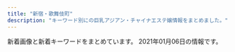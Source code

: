 ```yaml
---
title: "新宿・歌舞伎町"
description: "キーワード別にの巨乳アジアン・チャイナエステ嬢情報をまとめました。"
---
```


新着画像と新着キーワードをまとめています。
2021年01月06日の情報です。

<DmmAffiliateIns />
<KeywordTable
  shops={
    [
    {
        "url": "http://yurali.oks.bz/",
        "keywords": {
            "85": 14,
            "86": 14,
            "E": 14,
            "87": 14,
            "D": 28
        },
        "station": "JR\u65b0\u5bbf\u99c5\u897f\u53e3",
        "name": "\u6c17\u697d",
        "img_links": [
            "http://yurali.oks.bz/images/top.jpg",
            "http://yurali.oks.bz/photos/sites/48/2020/09/2020090809340917.jpg",
            "http://yurali.oks.bz/images/room1.jpg",
            "http://yurali.oks.bz/photos/sites/48/2020/09/2020090809341126.jpg",
            "http://yurali.oks.bz/photos/sites/48/2020/09/2020090809341490.jpg",
            "http://yurali.oks.bz/photos/sites/48/2020/09/202009080934129.jpg",
            "http://yurali.oks.bz/images/s_new.png",
            "http://yurali.oks.bz/images/mobile.jpg",
            "http://yurali.oks.bz/photos/sites/48/2020/09/2020090809341067.jpg",
            "http://yurali.oks.bz/images/line.jpg",
            "http://yurali.oks.bz/images/kanban.jpg",
            "http://yurali.oks.bz/images/room2.jpg",
            "http://yurali.oks.bz/images/acc1.jpg",
            "http://yurali.oks.bz/images/right.jpg",
            "http://yurali.oks.bz/images/acc3.jpg",
            "http://yurali.oks.bz/images/room3.jpg",
            "http://yurali.oks.bz/photos/sites/48/2020/06/2020063002493351.jpg",
            "http://yurali.oks.bz/images/s4.jpg",
            "http://yurali.oks.bz/images/s1.jpg",
            "http://yurali.oks.bz/images/content.jpg",
            "http://yurali.oks.bz/images/s3.jpg",
            "http://yurali.oks.bz/images/room4.jpg",
            "http://yurali.oks.bz/images/s2.jpg",
            "http://yurali.oks.bz/images/acc2.jpg",
            "http://yurali.oks.bz/images/acc4.jpg"
        ]
    },
    {
        "img_links": [
            "http://in-esthe.com/relair/img/re.png",
            "http://in-esthe.com/relair/img/english-t6.png",
            "http://in-esthe.com/relair/img/p-0.jpg",
            "http://in-esthe.com/relair/img/kanban4.jpg",
            "http://in-esthe.com/relair/img/card-english.png",
            "http://in-esthe.com/relair/img/s-1.jpg",
            "http://in-esthe.com/relair/img/tel.png",
            "http://in-esthe.com/relair/img/twitter.png",
            "http://in-esthe.com/relair/img/fla2.png",
            "http://in-esthe.com/relair/img/p-1-1.jpg",
            "http://in-esthe.com/relair/img/t-2.png",
            "http://in-esthe.com/relair/img/p-3.jpg",
            "http://in-esthe.com/relair/img/english-t2.png",
            "http://in-esthe.com/relair/img/p-9.jpg",
            "http://in-esthe.com/relair/img/fla.png",
            "http://in-esthe.com/relair/img/newstback.png",
            "http://in-esthe.com/relair/img/t-1.png",
            "http://in-esthe.com/relair/img/p-2.jpg",
            "http://in-esthe.com/relair/img/english-t5.png",
            "http://in-esthe.com/relair/img/p-3-1.jpg",
            "http://in-esthe.com/relair/img/english-t3.png",
            "http://in-esthe.com/relair/img/english-t4.png",
            "http://in-esthe.com/relair/img/p-1.jpg",
            "http://in-esthe.com/relair/img/p-7.jpg",
            "http://in-esthe.com/relair/img/p-8.jpg",
            "http://in-esthe.com/relair/img/head.png",
            "http://in-esthe.com/relair/img/t-3.png",
            "http://in-esthe.com/relair/img/fla1.png",
            "http://in-esthe.com/relair/img/english-t1.png",
            "http://in-esthe.com/relair/img/botton.png"
        ],
        "station": "\u65b0\u5bbf\u897f\u53e3\u99c5D5\u51fa\u53e3",
        "name": "RELAIR \uff5e\u30ea\u30ec\u30a2\uff5e",
        "url": "http://in-esthe.com/relair/",
        "keywords": {
            "C": 8
        }
    },
    {
        "img_links": [
            "https://gokujo.iest.info/images/sp_tit_twitter.jpg",
            "https://gokujo.iest.info/images/sp_end.png",
            "https://gokujo.iest.info/images/nav_link08.png",
            "https://gokujo.iest.info/images/sp_tit_staff.jpg",
            "https://gokujo.iest.info/images/tit_staff02.jpg",
            "https://gokujo.iest.info/photos/sites/3/2020/10/2020100614353044.jpg",
            "https://gokujo.iest.info/images/top.png",
            "https://gokujo.iest.info/images/tit_info.jpg",
            "https://gokujo.iest.info/images/side_mobile.jpg",
            "https://gokujo.iest.info/images/sp_tit_pick.jpg",
            "https://gokujo.iest.info/images/tit_pick.jpg",
            "https://gokujo.iest.info/images/end.png",
            "https://gokujo.iest.info/images/room1_l.jpg",
            "https://gokujo.iest.info/photos/sites/3/2020/10/2020100614353025.jpg",
            "https://gokujo.iest.info/images/sp_tit_info.jpg",
            "https://gokujo.iest.info/photos/sites/3/2020/10/2020100614353122.jpg",
            "https://gokujo.iest.info/images/room4_l.jpg",
            "https://gokujo.iest.info/images/nav_link06.png",
            "https://gokujo.iest.info/images/nav_link02.png",
            "https://gokujo.iest.info/photos/sites/3/2020/10/202010061435276.jpg",
            "https://gokujo.iest.info/images/nav_link03.png",
            "https://gokujo.iest.info/photos/sites/3/2020/10/2020100614352927.jpg",
            "https://gokujo.iest.info/images/nav_link07.png",
            "https://gokujo.iest.info/images/nav_link01.png",
            "https://gokujo.iest.info/photos/sites/3/2020/10/202010061435254.jpg",
            "https://gokujo.iest.info/photos/sites/3/2020/10/2020100614352629.jpg",
            "https://gokujo.iest.info/photos/sites/3/2020/10/2020100614353148.jpg",
            "https://gokujo.iest.info/images/navbar-top.jpg",
            "https://gokujo.iest.info/images/nav_link05.png",
            "https://gokujo.iest.info/photos/sites/3/2020/10/2020100614353292.jpg",
            "https://gokujo.iest.info/photos/sites/3/2020/10/2020100614352799.jpg",
            "https://gokujo.iest.info/photos/sites/3/2020/10/2020100614353293.jpg",
            "https://gokujo.iest.info/images/room2_l.jpg",
            "https://gokujo.iest.info/images/room3_l.jpg",
            "https://gokujo.iest.info/images/sp_tit_movie.jpg",
            "https://gokujo.iest.info/images/tit_face.jpg",
            "https://gokujo.iest.info/images/tit_staff.jpg",
            "https://gokujo.iest.info/photos/sites/3/2020/10/2020100614352922.jpg",
            "https://gokujo.iest.info/images/tit_link.jpg",
            "https://gokujo.iest.info/images/sp_tit_staff02.jpg",
            "https://gokujo.iest.info/photos/sites/3/2020/10/2020100614352894.jpg",
            "https://gokujo.iest.info/images/sp_tit_link.jpg",
            "https://gokujo.iest.info/images/nav_link04.png",
            "https://gokujo.iest.info/photos/sites/3/2020/10/2020100614352832.jpg"
        ],
        "station": "JR\u65b0\u5bbf\u99c5",
        "keywords": {
            "85": 40,
            "E": 158,
            "92": 20,
            "C": 57,
            "90": 68,
            "89": 70,
            "88": 30,
            "F": 106,
            "94": 58,
            "95": 35
        },
        "url": "https://gokujo.iest.info/",
        "name": "\u65b0\u5bbf\u6975\u4e0a\u30e1\u30f3\u30ba\u30a8\u30b9\u30c6"
    },
    {
        "name": "\u30d4\u30e5\u30a2\u30ea\u30be\u30fc\u30c8II",
        "keywords": {
            "98": 2,
            "F": 1,
            "94": 1,
            "88": 3,
            "85": 3,
            "E": 2,
            "96": 1,
            "90": 2,
            "84": 1,
            "C": 1,
            "89": 2,
            "92": 1,
            "D": 10,
            "86": 5
        },
        "url": "http://pure-resort.tyo.cm/",
        "img_links": [
            "http://pure-resort.tyo.cm/images/s_news.png",
            "http://pure-resort.tyo.cm/images/info_bj1.png",
            "http://pure-resort.tyo.cm/images/s_twitter.png",
            "http://pure-resort.tyo.cm/photos/sites/79/2019/10/2019100810264682.jpg",
            "http://pure-resort.tyo.cm/images/news_bj3.png",
            "http://pure-resort.tyo.cm/photos/sites/79/2019/03/201903251336102.jpg",
            "http://pure-resort.tyo.cm/images/s_Recruit.png",
            "http://pure-resort.tyo.cm/images/line1.png",
            "http://pure-resort.tyo.cm/photos/sites/79/2019/03/2019032513361053.jpg",
            "http://pure-resort.tyo.cm/images/mobile.png",
            "http://pure-resort.tyo.cm/images/pure.png",
            "http://pure-resort.tyo.cm/images/s_face.png",
            "http://pure-resort.tyo.cm/images/s_pick.png",
            "http://pure-resort.tyo.cm/images/top.png",
            "http://pure-resort.tyo.cm/images/movie.jpg",
            "http://pure-resort.tyo.cm/images/s_Staff.png",
            "http://pure-resort.tyo.cm/images/s_Room.png",
            "http://pure-resort.tyo.cm/images/line.png",
            "http://pure-resort.tyo.cm/images/s_info.png",
            "http://pure-resort.tyo.cm/images/s_Access.png",
            "http://pure-resort.tyo.cm/photos/sites/79/2019/06/2019060310424416.jpg",
            "http://pure-resort.tyo.cm/photos/sites/79/2019/08/2019082910403098.jpg",
            "http://pure-resort.tyo.cm/photos/sites/79/2018/12/2018120620533769.jpg",
            "http://pure-resort.tyo.cm/photos/sites/79/2020/02/2020020804143839.jpg",
            "http://pure-resort.tyo.cm/photos/sites/79/2018/12/2018120620510142.jpg",
            "http://pure-resort.tyo.cm/photos/sites/79/2019/05/2019052114301665.jpg",
            "http://pure-resort.tyo.cm/photos/sites/79/2019/11/2019110401242820.jpg",
            "http://pure-resort.tyo.cm/images/info_bj3.png",
            "http://pure-resort.tyo.cm/photos/sites/79/2019/02/2019021613425634.png",
            "http://pure-resort.tyo.cm/photos/sites/79/2018/12/2018120620512437.jpg",
            "http://pure-resort.tyo.cm/photos/sites/79/2019/02/2019021613471797.jpg",
            "http://pure-resort.tyo.cm/photos/sites/79/2018/12/2018120620515823.jpg",
            "http://pure-resort.tyo.cm/photos/sites/79/2019/04/201904111031010.jpg",
            "http://pure-resort.tyo.cm/photos/sites/79/2020/01/2020013001414859.jpg",
            "http://pure-resort.tyo.cm/images/news_bj1.png",
            "http://pure-resort.tyo.cm/photos/sites/79/2019/03/2019032513361063.jpg",
            "http://pure-resort.tyo.cm/photos/sites/79/2020/01/2020012408381891.jpg",
            "http://pure-resort.tyo.cm/photos/sites/79/2019/01/2019011014121443.jpg",
            "http://pure-resort.tyo.cm/photos/sites/79/2019/06/2019061515583771.jpg",
            "http://pure-resort.tyo.cm/photos/sites/79/2019/03/2019032513361044.jpg",
            "http://pure-resort.tyo.cm/images/s_movie.png"
        ],
        "station": "JR\u65b0\u5bbf\u99c5\u6771\u53e3"
    },
    {
        "url": "http://sakura-relax.net/",
        "name": "\u697d\u697d-\u30e9\u30af\u30e9\u30af-",
        "station": "\u65b0\u5bbf\u4e09\u4e01\u76ee\u99c5E1\u51fa\u53e3",
        "keywords": {
            "87": 8,
            "86": 4,
            "E": 8,
            "C": 8,
            "85": 4
        },
        "img_links": [
            "http://sakura-relax.net/images/top-img01.png",
            "http://sakura-relax.net/images/qrc.png",
            "http://sakura-relax.net/images/top-img02.png",
            "http://sakura-relax.net/images/cg03.jpg",
            "http://sakura-relax.net/images/cg06.jpg",
            "http://sakura-relax.net/images/tel.png",
            "http://sakura-relax.net/images/kan.jpg",
            "http://sakura-relax.net/images/cg04.jpg",
            "http://sakura-relax.net/images/cg07.jpg",
            "http://sakura-relax.net/link/menlog.jpg"
        ]
    },
    {
        "url": "http://aroma-massage.red/",
        "keywords": {
            "D": 20,
            "E": 10
        },
        "station": "JR\u65b0\u5bbf\u99c5\u6771\u53e3",
        "img_links": [
            "http://aroma-massage.red/images/cg5.jpg",
            "http://aroma-massage.red/images/sta4.jpg",
            "http://aroma-massage.red/images/sta2.jpg",
            "http://aroma-massage.red/images/cg4.jpg",
            "http://aroma-massage.red/images/kan.jpg",
            "http://aroma-massage.red/images/sta3.jpg",
            "http://aroma-massage.red/images/card.jpg",
            "http://aroma-massage.red/images/sta5.jpg",
            "http://aroma-massage.red/images/cg1.jpg",
            "http://aroma-massage.red/images/option.jpg",
            "http://aroma-massage.red/images/tm.png",
            "http://aroma-massage.red/images/cg2.jpg",
            "http://aroma-massage.red/images/cg6.jpg",
            "http://aroma-massage.red/images/acb.jpg",
            "http://aroma-massage.red/images/stal.jpg",
            "http://aroma-massage.red/images/fbt.jpg",
            "http://aroma-massage.red/images/creditcard.jpg",
            "http://aroma-massage.red/images/cg3.jpg",
            "http://aroma-massage.red/images/qr.jpg",
            "http://aroma-massage.red/images/nft.jpg",
            "http://aroma-massage.red/images/sysl.jpg",
            "http://aroma-massage.red/images/fbb.jpg",
            "http://aroma-massage.red/images/sta6.jpg",
            "http://aroma-massage.red/images/int.jpg",
            "http://aroma-massage.red/images/toph.png",
            "http://aroma-massage.red/images/sta1.jpg"
        ],
        "name": "\u30c6\u30bb\u30e9-Tethera-"
    },
    {
        "keywords": {
            "C": 1
        },
        "name": "\u30af\u30ea\u30b9\u30bf\u30eb",
        "url": "http://crystal-est.net/",
        "station": "JR\u65b0\u5bbf\u99c5\u6771\u53e3",
        "img_links": [
            "http://ruby-es.com/uploads/rubyes/2017/02/img_info_04.png",
            "http://ruby-es.com/uploads/rubyes/2017/02/img_info_02.png",
            "http://crystal-est.net/uploads/crystal/2017/03/btn_top_03.png",
            "http://crystal-est.net/uploads/crystal/2017/03/bnr_side_credit1.png",
            "http://crystal-est.net/uploads/crystal/2017/04/bnr_side_01.png",
            "http://ruby-es.com/uploads/rubyes/2017/02/img_info_03.png",
            "http://crystal-est.net/uploads/crystal/2018/07/wechatimg94.jpeg",
            "http://crystal-est.net/uploads/crystal/2017/04/leftmovie.png",
            "http://ruby-es.com/uploads/rubyes/2017/02/img_info_06.png",
            "http://crystal-est.net/uploads/crystal/2018/08/wechatimg51.jpeg",
            "http://crystal-est.net/uploads/crystal/2017/03/r4.jpg",
            "http://crystal-est.net/uploads/crystal/2017/03/btn_top_02.png",
            "http://crystal-est.net/uploads/crystal/images/icon_flower.png",
            "http://crystal-est.net/uploads/crystal/2020/11/tel.jpg",
            "http://crystal-est.net/uploads/crystal/2017/04/line2.png",
            "http://crystal-est.net/uploads/crystal/2017/02/wifi.jpg",
            "http://crystal-est.net/uploads/crystal/2017/03/r1.jpg",
            "http://crystal-est.net/uploads/crystal/2018/05/mayu1.jpeg",
            "http://crystal-est.net/uploads/crystal/2017/03/subvisual_info.png",
            "http://crystal-est.net/uploads/crystal/images/subvisual_staff.png",
            "http://crystal-est.net/uploads/crystal/images/xing.png",
            "http://crystal-est.net/uploads/crystal/2018/08/wechatimg49.jpeg",
            "http://crystal-est.net/uploads/crystal/2017/03/subvisual_reserve.png",
            "http://crystal-est.net/uploads/crystal/2017/03/bnr_side_042.png",
            "http://crystal-est.net/uploads/crystal/2017/03/r2.jpg",
            "http://crystal-est.net/uploads/crystal/2017/03/subvisual_magazine1.png",
            "http://crystal-est.net/uploads/crystal/images/p01.png",
            "http://crystal-est.net/uploads/crystal/2017/04/web.png",
            "http://crystal-est.net/uploads/crystal/2017/03/subvisual_link.png",
            "http://crystal-est.net/uploads/crystal/2017/03/ruby6.png",
            "http://crystal-est.net/uploads/crystal/2018/07/wechatimg26.jpeg",
            "http://crystal-est.net/uploads/crystal/2018/07/wechatimg30.jpeg",
            "http://crystal-est.net/uploads/crystal/2017/03/btn_top_01.png",
            "http://crystal-est.net/uploads/crystal/2017/07/yuyu2.jpeg",
            "http://crystal-est.net/uploads/crystal/2020/12/img_6830.jpg",
            "http://crystal-est.net/uploads/crystal/2017/03/bnr_side_032.png",
            "http://crystal-est.net/uploads/crystal/2017/03/r3.jpg",
            "http://crystal-est.net/uploads/crystal/2017/03/treatment2.png",
            "http://crystal-est.net/uploads/crystal/2018/07/wechatimg31.jpeg",
            "http://ruby-es.com/uploads/rubyes/2017/02/img_info_05.png",
            "http://crystal-est.net/uploads/crystal/2017/03/subvisual_enquete1.png",
            "http://crystal-est.net/uploads/crystal/2020/12/img_6902.jpg",
            "http://crystal-est.net/uploads/crystal/2017/03/subvisual_contact.png",
            "http://crystal-est.net/uploads/crystal/2017/03/subvisual_qa.png",
            "http://crystal-est.net/uploads/crystal/2017/03/icon_flower.png",
            "http://crystal-est.net/uploads/crystal/2017/03/bnr_side_052.png",
            "http://crystal-est.net/uploads/crystal/2020/12/img_6907.jpeg",
            "http://crystal-est.net/uploads/crystal/2017/02/ameba.jpg",
            "http://crystal-est.net/uploads/crystal/images/no-photo.jpg",
            "http://crystal-est.net/uploads/crystal/2018/07/wechatimg125.jpeg",
            "http://ruby-es.com/uploads/rubyes/2017/02/img_info_01.png"
        ]
    },
    {
        "img_links": [
            "https://aurora.iest.info/images/side_mobile.jpg",
            "https://aurora.iest.info/photos/sites/13/2020/10/2020100900362277.jpeg",
            "https://aurora.iest.info/photos/sites/13/2021/01/2021010520403924.jpeg",
            "https://aurora.iest.info/photos/sites/13/2020/10/2020101018384481.jpeg",
            "https://aurora.iest.info/photos/sites/13/2020/12/2020122912410928.jpeg",
            "https://aurora.iest.info/photos/sites/13/2020/10/2020102908284174.jpeg",
            "https://aurora.iest.info/photos/sites/13/2020/12/2020122614044220.jpeg",
            "https://aurora.iest.info/images/room2.jpg",
            "https://aurora.iest.info/photos/sites/13/2020/12/2020122614062046.jpeg",
            "https://aurora.iest.info/photos/sites/13/2020/12/2020122916203593.jpeg",
            "https://aurora.iest.info/photos/sites/13/2020/12/2020122614121986.jpeg",
            "https://aurora.iest.info/photos/sites/13/2020/10/202010160425407.jpeg",
            "https://aurora.iest.info/photos/sites/13/2020/12/2020122614271778.jpeg",
            "https://aurora.iest.info/images/room3.jpg",
            "https://aurora.iest.info/photos/sites/13/2021/01/202101031920028.jpeg",
            "https://aurora.iest.info/photos/sites/13/2020/09/2020090701592721.jpeg",
            "https://aurora.iest.info/images/info_sp.png",
            "https://aurora.iest.info/photos/sites/13/2020/10/2020102421582718.jpeg",
            "https://aurora.iest.info/photos/sites/13/2020/12/2020123009042320.jpeg",
            "https://aurora.iest.info/images/room4.jpg",
            "https://aurora.iest.info/images/room1.jpg",
            "https://aurora.iest.info/photos/sites/13/2020/12/2020122614542669.jpeg",
            "https://aurora.iest.info/images/head_tel.png",
            "https://aurora.iest.info/photos/sites/13/2020/11/2020110420084826.jpeg",
            "https://aurora.iest.info/photos/sites/13/2020/09/2020090815260770.jpeg",
            "https://aurora.iest.info/photos/sites/13/2020/11/2020111207401521.jpeg",
            "https://aurora.iest.info/photos/sites/13/2020/11/2020110420093023.jpeg"
        ],
        "name": "\u30aa\u30fc\u30ed\u30e9",
        "url": "https://aurora.iest.info/",
        "keywords": {
            "D": 79,
            "86": 177,
            "87": 256,
            "89": 59,
            "E": 237,
            "84": 118,
            "88": 177,
            "C": 531,
            "85": 354,
            "F": 79
        },
        "station": "JR\u65b0\u5bbf\u99c5\u6771\u53e3\u30fb\u6b4c\u821e\u4f0e\u753a"
    },
    {
        "keywords": {},
        "url": "https://www.hagoromo.tokyo/",
        "station": "JR\u65b0\u5bbf\u99c5\u6771\u53e3\u30fb\u6b4c\u821e\u4f0e\u753a",
        "name": "\u7fbd\u8863\uff5e\u306f\u3054\u308d\u3082\uff5e",
        "img_links": []
    },
    {
        "name": "Fairy Girl",
        "img_links": [
            "http://fairy-girl.work/staff/rina.jpg",
            "http://fairy-girl.work/images/2.jpg",
            "http://fairy-girl.work/img/kiki2.jpg",
            "http://fairy-girl.work/img/rina1.jpg",
            "http://fairy-girl.work/img/eri2.jpg",
            "http://fairy-girl.work/staff/rara.jpg",
            "http://fairy-girl.work/staff/rika.jpg",
            "http://fairy-girl.work/img/eri1.jpg",
            "http://fairy-girl.work/images/staff_t.jpg",
            "http://fairy-girl.work/img/hitomi1.jpg",
            "http://fairy-girl.work/images/int1.jpg",
            "http://fairy-girl.work/img/yuki1.jpg",
            "http://fairy-girl.work/images/mobile.jpg",
            "http://fairy-girl.work/images/5.jpg",
            "http://fairy-girl.work/images/news.jpg",
            "http://fairy-girl.work/staff/mari.jpg",
            "http://fairy-girl.work/images/interior_t.jpg",
            "http://fairy-girl.work/images/7.jpg",
            "http://fairy-girl.work/staff/misa.jpg",
            "http://fairy-girl.work/img/kana1.jpg",
            "http://fairy-girl.work/img/mari1.jpg",
            "http://fairy-girl.work/images/11.jpg",
            "http://fairy-girl.work/images/bana0404_4.png",
            "http://fairy-girl.work/images/sys2.jpg",
            "http://fairy-girl.work/images/sys1.jpg",
            "http://fairy-girl.work/images/12.jpg",
            "http://fairy-girl.work/staff/yuki.jpg",
            "http://fairy-girl.work/staff/hitomi.jpg",
            "http://fairy-girl.work/img/kiki1.jpg",
            "http://fairy-girl.work/staff/kiki.jpg",
            "http://fairy-girl.work/images/10.jpg",
            "http://fairy-girl.work/img/rika1.jpg",
            "http://fairy-girl.work/images/8.jpg",
            "http://fairy-girl.work/img/yuyu1.jpg",
            "http://fairy-girl.work/images/3.jpg",
            "http://fairy-girl.work/staff/kana.jpg",
            "http://fairy-girl.work/images/ac1.jpg",
            "http://fairy-girl.work/images/1.jpg",
            "http://fairy-girl.work/images/tr.jpg",
            "http://fairy-girl.work/images/6.jpg",
            "http://fairy-girl.work/images/9.jpg",
            "http://fairy-girl.work/staff/eri.jpg",
            "http://fairy-girl.work/img/rara1.jpg",
            "http://fairy-girl.work/images/int2.jpg",
            "http://fairy-girl.work/images/line.png",
            "http://fairy-girl.work/images/ac2.jpg",
            "http://fairy-girl.work/staff/yuyu.jpg",
            "http://fairy-girl.work/img/misa1.jpg"
        ],
        "keywords": {},
        "url": "http://fairy-girl.work/",
        "station": "JR\u65b0\u5bbf\u99c5\u897f\u53e3"
    },
    {
        "img_links": [
            "https://shinjuku-mensesthe.com/room/room-l3.jpg",
            "https://shinjuku-mensesthe.com/massage/2020/07/31/ai-s2.jpg",
            "https://shinjuku-mensesthe.com/staff/sora-l1.jpg",
            "https://shinjuku-mensesthe.com/images/main-small.jpg",
            "https://shinjuku-mensesthe.com/staff/yuki-l1.jpg",
            "https://shinjuku-mensesthe.com/staff/saya-l1.jpg",
            "https://shinjuku-mensesthe.com/images/top2.jpg",
            "https://shinjuku-mensesthe.com/button/home.png",
            "https://shinjuku-mensesthe.com/images/flower.png",
            "https://shinjuku-mensesthe.com/2020/01/23/miki-s1.jpg",
            "https://shinjuku-mensesthe.com/room/room-l4.jpg",
            "https://shinjuku-mensesthe.com/staff/shiori-s1.jpg",
            "https://shinjuku-mensesthe.com/room/room-l1.jpg",
            "https://shinjuku-mensesthe.com/images/camp.png",
            "https://shinjuku-mensesthe.com/icon/yelp.png",
            "https://shinjuku-mensesthe.com/icon/line.png",
            "https://shinjuku-mensesthe.com/button/blog.png",
            "https://shinjuku-mensesthe.com/massage/2020/07/31/covit19.jpg",
            "https://shinjuku-mensesthe.com/staff/risa-s1.jpg",
            "https://shinjuku-mensesthe.com/images/top3.jpg",
            "https://shinjuku-mensesthe.com/button/staff.png",
            "https://shinjuku-mensesthe.com/link/mens-esthe.png",
            "https://shinjuku-mensesthe.com/staff/yukari-l1.jpg",
            "https://shinjuku-mensesthe.com/menu/blog.png",
            "https://shinjuku-mensesthe.com/staff/risa-l1.jpg",
            "https://shinjuku-mensesthe.com/massage/2020/10/05/yuki-s1.jpg",
            "https://shinjuku-mensesthe.com/staff/sora-s1.jpg",
            "https://shinjuku-mensesthe.com/icon/facebook.png",
            "https://shinjuku-mensesthe.com/massage/2020/10/21/risa-s1.jpg",
            "https://shinjuku-mensesthe.com/icon/twitter.png",
            "https://scdn.line-apps.com/n/line_add_friends/btn/ja.png",
            "https://shinjuku-mensesthe.com/menu/staff.png",
            "https://shinjuku-mensesthe.com/massage/2020/09/14/hana-s1.jpg",
            "https://shinjuku-mensesthe.com/menu/home.png",
            "https://shinjuku-mensesthe.com/images/top1.jpg",
            "https://shinjuku-mensesthe.com/images/main-sp.jpg",
            "https://shinjuku-mensesthe.com/images/header3.png",
            "https://shinjuku-mensesthe.com/2020/01/23/sakura-s1.jpg",
            "https://shinjuku-mensesthe.com/menu/info.png",
            "https://shinjuku-mensesthe.com/images/main-top.jpg",
            "https://shinjuku-mensesthe.com/staff/arisa-s1.jpg",
            "https://shinjuku-mensesthe.com/images/qrcode.png",
            "https://shinjuku-mensesthe.com/images/footer-l.png",
            "https://shinjuku-mensesthe.com/staff/arisa-l1.jpg",
            "https://shinjuku-mensesthe.com/staff/saya-s1.jpg",
            "https://shinjuku-mensesthe.com/massage/2020/08/16/riri-s1.jpg",
            "https://shinjuku-mensesthe.com/staff/yukari-s1.jpg",
            "https://shinjuku-mensesthe.com/images/footer-r.png",
            "https://shinjuku-mensesthe.com/staff/yuki-s1.jpg",
            "https://shinjuku-mensesthe.com/room/room-l2.jpg",
            "https://shinjuku-mensesthe.com/2019/12/15/sayuri-s2.jpg",
            "https://shinjuku-mensesthe.com/images/clear.png"
        ],
        "station": "JR\u65b0\u5bbf\u99c5\u6771\u53e3",
        "name": "\u5915\u9727 \u3086\u3046\u304e\u308a",
        "keywords": {
            "F": 1
        },
        "url": "https://shinjuku-mensesthe.com/"
    },
    {
        "img_links": [
            "https://inage-mensesthe.com/icon/twitter.png",
            "https://mens-esthe.xyz/staff/moe-top.jpg",
            "https://mens-esthe.xyz/footer/footer-staff.png",
            "https://mens-esthe.xyz/staff/moe-s1.jpg",
            "https://mens-esthe.xyz/staff/rina-s1.jpg",
            "https://mens-esthe.xyz/staff/miki-l1.jpg",
            "https://mens-esthe.xyz/room/room-l8.jpg",
            "https://mens-esthe.xyz/icon/twitter.png",
            "https://mens-esthe.xyz/staff/rina-l1.jpg",
            "https://mens-esthe.xyz/room/room-l3.jpg",
            "https://mens-esthe.xyz/staff/nami-top.jpg",
            "https://mens-esthe.xyz/icon/yelp.png",
            "https://mens-esthe.xyz/staff/nami-l1.jpg",
            "https://mens-esthe.xyz/images/esthe2.jpg",
            "https://mens-esthe.xyz/staff/miki-top.jpg",
            "https://mens-esthe.xyz/images/header3.png",
            "https://mens-esthe.xyz/staff/rina-top.jpg",
            "https://mens-esthe.xyz/images/esthe3.jpg",
            "https://mens-esthe.xyz/room/room-l4.jpg",
            "https://mens-esthe.xyz/images/qrcode.png",
            "https://inage-mensesthe.com/icon/yelp.png",
            "https://mens-esthe.xyz/staff/kana-s1.jpg",
            "https://inage-mensesthe.com/icon/facebook.png",
            "https://mens-esthe.xyz/footer/footer-tel.png",
            "https://mens-esthe.xyz/footer/footer-line.png",
            "https://mens-esthe.xyz/staff/kana-top.jpg",
            "https://mens-esthe.xyz/staff/kana-l1.jpg",
            "https://mens-esthe.xyz/room/room-l7.jpg",
            "https://mens-esthe.xyz/room/room-l2.jpg",
            "https://mens-esthe.xyz/staff/moe-l1.jpg",
            "https://mens-esthe.xyz/images/clear.png",
            "https://mens-esthe.xyz/staff/natsumi-s1.jpg",
            "https://mens-esthe.xyz/room/room-l5.jpg",
            "https://inage-mensesthe.com/link/relaku_salon.jpg",
            "https://mens-esthe.xyz/images/esthe4.jpg",
            "https://mens-esthe.xyz/images/main1.jpg",
            "https://mens-esthe.xyz/staff/miki-s1.jpg",
            "https://mens-esthe.xyz/room/room-l6.jpg",
            "https://mens-esthe.xyz/room/room-l1.jpg",
            "https://mens-esthe.xyz/staff/natsumi-top.jpg",
            "https://mens-esthe.xyz/staff/nami-s1.jpg",
            "https://inage-mensesthe.com/icon/line.png",
            "https://mens-esthe.xyz/icon/facebook.png",
            "https://mens-esthe.xyz/images/main-sp.jpg",
            "https://mens-esthe.xyz/staff/natsumi-l1.jpg",
            "https://mens-esthe.xyz/images/esthe1.jpg",
            "https://mens-esthe.xyz/icon/line.png"
        ],
        "name": "\u30b8\u30e5\u30ea\u30a2\u30f3",
        "url": "https://mens-esthe.xyz/",
        "station": "JR\u65b0\u5bbf\u99c5\u6771\u5357\u53e3",
        "keywords": {
            "D": 28,
            "88": 7,
            "86": 28,
            "85": 7
        }
    },
    {
        "url": "http://sweety-est.tokyo/",
        "station": "JR\u65b0\u5bbf\u99c5\u897f\u53e3",
        "keywords": {
            "87": 2,
            "E": 6,
            "D": 2,
            "F": 2,
            "86": 14
        },
        "name": "sweet-\u30b9\u30a6\u30a3\u30fc\u30c8-",
        "img_links": [
            "http://sweety-est.tokyo/images/r3.jpg",
            "http://sweety-est.tokyo/images/cg07.jpg",
            "http://sweety-est.tokyo/images/kan1.jpg",
            "http://sweety-est.tokyo/images/r5.jpg",
            "http://sweety-est.tokyo/images/m3.jpg",
            "http://sweety-est.tokyo/images/cg02.jpg",
            "http://sweety-est.tokyo/images/b-tel.png",
            "http://sweety-est.tokyo/images/slider-img002.jpg",
            "http://sweety-est.tokyo/images/m1.jpg",
            "http://sweety-est.tokyo/images/tit-sub5.jpg",
            "http://sweety-est.tokyo/images/r6.jpg",
            "http://sweety-est.tokyo/images/tit-sub3.jpg",
            "http://sweety-est.tokyo/images/a4.jpg",
            "http://sweety-est.tokyo/images/r4.jpg",
            "http://sweety-est.tokyo/images/cg01.jpg",
            "http://sweety-est.tokyo/images/qr.jpg",
            "http://sweety-est.tokyo/images/r1.jpg",
            "http://sweety-est.tokyo/images/slider-img003.jpg",
            "http://sweety-est.tokyo/images/a3.jpg",
            "http://sweety-est.tokyo/images/a5.jpg",
            "http://sweety-est.tokyo/images/a8.jpg",
            "http://sweety-est.tokyo/images/a2.jpg",
            "http://sweety-est.tokyo/images/m4.jpg",
            "http://sweety-est.tokyo/images/a1.jpg",
            "http://sweety-est.tokyo/link/menlog.jpg",
            "http://sweety-est.tokyo/images/cg08.jpg",
            "http://sweety-est.tokyo/images/slider-img001.jpg",
            "http://sweety-est.tokyo/images/tit-sub6.jpg",
            "http://sweety-est.tokyo/images/m2.jpg",
            "http://sweety-est.tokyo/images/cg03.jpg",
            "http://sweety-est.tokyo/images/r2.jpg",
            "http://sweety-est.tokyo/images/tit-sub2.jpg",
            "http://sweety-est.tokyo/images/sys.jpg",
            "http://sweety-est.tokyo/images/a7.jpg",
            "http://sweety-est.tokyo/images/kan.jpg",
            "http://sweety-est.tokyo/images/cg04.jpg",
            "http://sweety-est.tokyo/images/a6.jpg",
            "http://sweety-est.tokyo/images/tit-sub4.jpg",
            "http://sweety-est.tokyo/images/b-online.png",
            "http://sweety-est.tokyo/images/cg06.jpg",
            "http://sweety-est.tokyo/images/cg05.jpg",
            "http://sweety-est.tokyo/images/tit-sub1.jpg"
        ]
    },
    {
        "url": "http://ciretva.xyz/",
        "img_links": [
            "http://ciretva.xyz/picture/news.jpg",
            "http://ciretva.xyz/uploads/201021/1-201021155T02L.jpg",
            "http://ciretva.xyz/picture/pick.jpg",
            "http://ciretva.xyz/uploads/201021/1-201021155T9631.jpg",
            "http://ciretva.xyz/picture/room1.jpg",
            "http://ciretva.xyz/uploads/201021/1-201021155913C7.jpg",
            "http://ciretva.xyz/uploads/201021/1-201021155Z4139.jpg",
            "http://ciretva.xyz/picture/room2.jpg",
            "http://ciretva.xyz/uploads/201021/1-201021155932238.jpg",
            "http://ciretva.xyz/uploads/201021/1-201021155925315.jpg",
            "http://ciretva.xyz/picture/room3.jpg",
            "http://ciretva.xyz/picture/face_bj1.png",
            "http://ciretva.xyz/picture/room4.jpg",
            "http://ciretva.xyz/picture/s_staff.png",
            "http://ciretva.xyz/picture/face.jpg",
            "http://ciretva.xyz/picture/top.jpg"
        ],
        "station": "\u897f\u6b66\u65b0\u5bbf\u99c5\u5317\u53e3",
        "keywords": {
            "D": 3,
            "86": 2
        },
        "name": "\u4f73\u7e01 \uff5e\u304b\u3048\u3093\uff5e"
    },
    {
        "station": "JR\u65b0\u5bbf\u99c5\u5357\u53e3",
        "keywords": {
            "C": 17
        },
        "name": "\u7652\u3057\u306e\u5bbf",
        "url": "http://aes-aroma.com/",
        "img_links": [
            "http://aes-aroma.com/staff/miki/01.jpg",
            "http://aes-aroma.com/staff/haru/01.jpg",
            "http://aes-aroma.com/staff/yoko/01.jpg",
            "http://aes-aroma.com/img/ttl_pickup.png",
            "http://aes-aroma.com/img/ttl_rec.png",
            "http://aes-aroma.com/img/ttl_mobile.png",
            "http://aes-aroma.com/i/files/homeimg.jpg",
            "http://aes-aroma.com/staff/koko/01.jpg",
            "http://aes-aroma.com/img/ttl_tnew.png",
            "http://aes-aroma.com/staff/kaori/01.jpg",
            "http://aes-aroma.com/pic/head.png",
            "http://aes-aroma.com/staff/nana/01.jpg",
            "http://aes-aroma.com/staff/mimi/01.jpg",
            "http://aes-aroma.com/staff/ai/01.jpg",
            "http://aes-aroma.com/img/ttl_staff.png",
            "http://aes-aroma.com/staff/yoko/02.jpg"
        ]
    },
    {
        "name": "KOYUKI",
        "keywords": {
            "C": 8
        },
        "url": "http://hi-msg.com/koyuki/",
        "station": "JR\u65b0\u5bbf\u99c5\u6771\u53e3",
        "img_links": [
            "http://hi-msg.com/koyuki/img/p-3.jpg",
            "http://hi-msg.com/koyuki/img/p-4.jpg",
            "http://hi-msg.com/koyuki/img/kanban4.jpg",
            "http://hi-msg.com/koyuki/img/re.png",
            "http://hi-msg.com/koyuki/img/p-2-1.jpg",
            "http://hi-msg.com/koyuki/img/p-2.jpg",
            "http://hi-msg.com/koyuki/img/kanban4s.jpg",
            "http://hi-msg.com/koyuki/img/botton.png",
            "http://hi-msg.com/koyuki/img/tel.png",
            "http://hi-msg.com/koyuki/img/p-0.jpg",
            "http://hi-msg.com/koyuki/img/english-t3.png",
            "http://hi-msg.com/koyuki/img/p-8-1.jpg",
            "http://hi-msg.com/koyuki/img/card-english.png",
            "http://hi-msg.com/koyuki/img/newstback.png",
            "http://hi-msg.com/koyuki/img/english-t6.png",
            "http://hi-msg.com/koyuki/img/p-6.jpg",
            "http://hi-msg.com/koyuki/img/p-10.jpg",
            "http://hi-msg.com/koyuki/img/p-3-1.jpg",
            "http://hi-msg.com/koyuki/img/p-4-1.jpg",
            "http://hi-msg.com/koyuki/img/english-t1.png",
            "http://hi-msg.com/koyuki/img/card.png",
            "http://hi-msg.com/koyuki/img/english-t5.png",
            "http://hi-msg.com/koyuki/img/p-6-1.jpg",
            "http://hi-msg.com/koyuki/img/t-3.png",
            "http://hi-msg.com/koyuki/img/p-1.jpg",
            "http://hi-msg.com/koyuki/img/t-2.png",
            "http://hi-msg.com/koyuki/img/p-7.jpg",
            "http://hi-msg.com/koyuki/img/p-11.jpg",
            "http://hi-msg.com/koyuki/img/p-9.jpg",
            "http://hi-msg.com/koyuki/img/head.png",
            "http://hi-msg.com/koyuki/img/english-t4.png",
            "http://hi-msg.com/koyuki/img/p-5.jpg",
            "http://hi-msg.com/koyuki/img/p-7-1.jpg",
            "http://hi-msg.com/koyuki/img/english-t2.png",
            "http://hi-msg.com/koyuki/img/tit.png",
            "http://hi-msg.com/koyuki/img/t-1.png",
            "http://hi-msg.com/koyuki/img/p-8.jpg"
        ]
    },
    {
        "img_links": [
            "http://clear-es.net/images/gallery_11.jpg",
            "http://clear-es.net/images/index_18.jpg",
            "http://clear-es.net/images/index_28.jpg",
            "http://clear-es.net/images/index_12.jpg",
            "http://clear-es.net/images/index_14.jpg",
            "http://clear-es.net/images/index_10.jpg",
            "http://clear-es.net/yamituki-n/uploads/images/mmexport1576417470781.jpg",
            "http://clear-es.net/uploads/7553669390f1cc93427a4f6ad33b4668.jpg",
            "http://clear-es.net/uploads/09bdd5637edec4bfa3d47a7e9874640b.jpg",
            "http://clear-es.net/uploads/deba56537604611ac3b8da004b92d809.jpg",
            "http://clear-es.net/yamituki-n/uploads/images/rena02.jpg",
            "http://clear-es.net/images/girls_11.jpg",
            "http://clear-es.net/images/service_11.jpg",
            "http://clear-es.net/images/index_06.jpg",
            "http://clear-es.net/images/index_23.jpg",
            "http://clear-es.net/images/index_13.jpg",
            "http://clear-es.net/images/index_25.jpg",
            "http://clear-es.net/uploads/f426bd85a8f6a9eac87e55b2d44c4bd5.jpg",
            "http://clear-es.net/images/index_20.jpg",
            "http://clear-es.net/my_work/images/pic1.png",
            "http://clear-es.net/images/index_04.jpg",
            "http://clear-es.net/images/index_05.jpg",
            "http://clear-es.net/yamituki-n/uploads/images/yui01.jpg",
            "http://clear-es.net/images/index_27.jpg",
            "http://clear-es.net/images/index_26.jpg",
            "http://clear-es.net/images/index_24.jpg",
            "http://clear-es.net/uploads/97eb17743f96fd7f0551aab0bedd5e6f.jpg",
            "http://clear-es.net/images/index_01.jpg",
            "http://clear-es.net/images/koko_1.jpg",
            "http://clear-es.net/images/index_07.jpg",
            "http://clear-es.net/images/index_03.jpg",
            "http://clear-es.net/yamituki-n/uploads/images/juri01s.jpg",
            "http://clear-es.net/images/index_28_01.jpg",
            "http://clear-es.net/uploads/cec0ed392fe00d8e3ff867c0625809e6.jpg",
            "http://clear-es.net/images/girls_13.jpg",
            "http://clear-es.net/uploads/22c8968348a9acc2dfc9ab0aecb09c27.jpg",
            "http://clear-es.net/yamituki-n/uploads/images/mika03s.jpg",
            "http://clear-es.net/images/index_21.jpg",
            "http://clear-es.net/uploads/10299154955d10c3b815a5638a35a934.jpg",
            "http://clear-es.net/images/index_09.jpg",
            "http://clear-es.net/uploads/e1133a4ba0f8c81f9d272f5793bda380.jpg",
            "http://clear-es.net/uploads/2aa97908694153fb149943f0b8445352.jpg",
            "http://clear-es.net/images/index_08.jpg",
            "http://clear-es.net/images/index_15.jpg",
            "http://clear-es.net/uploads/c1f6d0346f5cb109ac62c21a58c7deff.jpg",
            "http://clear-es.net/images/girls_03.jpg",
            "http://clear-es.net/images/index_11.jpg",
            "http://clear-es.net/uploads/a62d7f24a5b9a4fd5aeef678eb24ef4b.jpg",
            "http://clear-es.net/images/index_19.jpg",
            "http://clear-es.net/images/index_17.jpg",
            "http://clear-es.net/images/index_02.jpg",
            "http://clear-es.net/yamituki-n/uploads/images/rena01.jpg"
        ],
        "name": "CLEAR-\u30af\u30ea\u30a2-",
        "keywords": {
            "87": 2,
            "E": 1,
            "88": 4,
            "D": 8,
            "89": 1,
            "F": 1,
            "90": 2,
            "86": 2,
            "C": 1
        },
        "url": "http://clear-es.net/",
        "station": "\u897f\u6b66\u65b0\u5bbf\u99c5\u5317\u53e3"
    }
]
}
/>
<DmmAffiliateScript />
